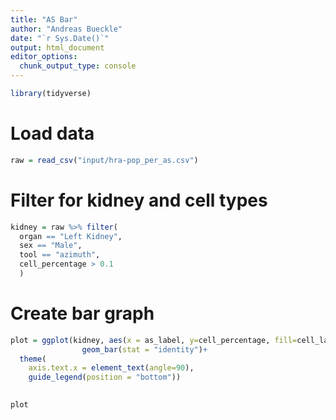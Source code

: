 ```yaml
---
title: "AS Bar"
author: "Andreas Bueckle"
date: "`r Sys.Date()`"
output: html_document
editor_options: 
  chunk_output_type: console
---
```


```r
library(tidyverse)
```

# Load data
```r
raw = read_csv("input/hra-pop_per_as.csv")
```

# Filter for kidney and cell types
```r

kidney = raw %>% filter(
  organ == "Left Kidney",
  sex == "Male",
  tool == "azimuth",
  cell_percentage > 0.1
  )
```

# Create bar graph
```r

plot = ggplot(kidney, aes(x = as_label, y=cell_percentage, fill=cell_label))+
                geom_bar(stat = "identity")+
  theme(
    axis.text.x = element_text(angle=90),
    guide_legend(position = "bottom"))
  

plot
```